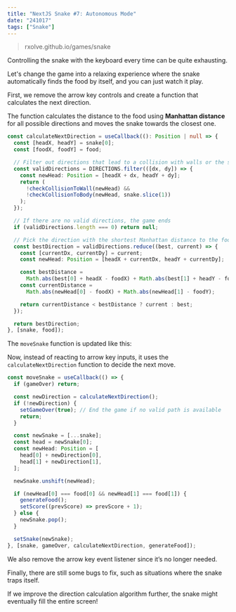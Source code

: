```yaml
---
title: "NextJS Snake #7: Autonomous Mode"
date: "241017"
tags: ["Snake"]
---
```


> rxolve.github.io/games/snake

Controlling the snake with the keyboard every time can be quite exhausting.

Let's change the game into a relaxing experience where the snake automatically finds the food by itself, and you can just watch it play.

First, we remove the arrow key controls and create a function that calculates the next direction.

The function calculates the distance to the food using **Manhattan distance** for all possible directions and moves the snake towards the closest one.

```ts
const calculateNextDirection = useCallback((): Position | null => {
  const [headX, headY] = snake[0];
  const [foodX, foodY] = food;

  // Filter out directions that lead to a collision with walls or the snake’s body
  const validDirections = DIRECTIONS.filter(([dx, dy]) => {
    const newHead: Position = [headX + dx, headY + dy];
    return (
      !checkCollisionToWall(newHead) &&
      !checkCollisionToBody(newHead, snake.slice(1))
    );
  });

  // If there are no valid directions, the game ends
  if (validDirections.length === 0) return null;

  // Pick the direction with the shortest Manhattan distance to the food
  const bestDirection = validDirections.reduce((best, current) => {
    const [currentDx, currentDy] = current;
    const newHead: Position = [headX + currentDx, headY + currentDy];

    const bestDistance =
      Math.abs(best[0] + headX - foodX) + Math.abs(best[1] + headY - foodY);
    const currentDistance =
      Math.abs(newHead[0] - foodX) + Math.abs(newHead[1] - foodY);

    return currentDistance < bestDistance ? current : best;
  });

  return bestDirection;
}, [snake, food]);
```

The `moveSnake` function is updated like this:

Now, instead of reacting to arrow key inputs, it uses the `calculateNextDirection` function to decide the next move.

```ts
const moveSnake = useCallback(() => {
  if (gameOver) return;

  const newDirection = calculateNextDirection();
  if (!newDirection) {
    setGameOver(true); // End the game if no valid path is available
    return;
  }

  const newSnake = [...snake];
  const head = newSnake[0];
  const newHead: Position = [
    head[0] + newDirection[0],
    head[1] + newDirection[1],
  ];

  newSnake.unshift(newHead);

  if (newHead[0] === food[0] && newHead[1] === food[1]) {
    generateFood();
    setScore((prevScore) => prevScore + 1);
  } else {
    newSnake.pop();
  }

  setSnake(newSnake);
}, [snake, gameOver, calculateNextDirection, generateFood]);
```

We also remove the arrow key event listener since it’s no longer needed.

Finally, there are still some bugs to fix, such as situations where the snake traps itself.

If we improve the direction calculation algorithm further, the snake might eventually fill the entire screen!
